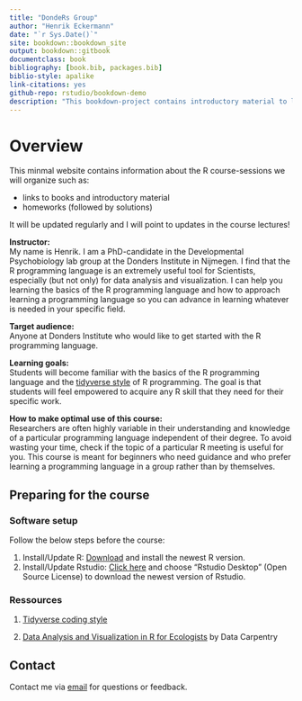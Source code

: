 ```yaml
--- 
title: "DondeRs Group"
author: "Henrik Eckermann"
date: "`r Sys.Date()`"
site: bookdown::bookdown_site
output: bookdown::gitbook
documentclass: book
bibliography: [book.bib, packages.bib]
biblio-style: apalike
link-citations: yes
github-repo: rstudio/bookdown-demo
description: "This bookdown-project contains introductory material to learn the R programming language"
---
```


# Overview

This minmal website contains information about the R course-sessions we will organize such as:  

- links to books and introductory material
- homeworks (followed by solutions) 

It will be updated regularly and I will point to updates in the course lectures! 

**Instructor:**  
My name is Henrik. I am a PhD-candidate in the Developmental Psychobiology lab group at the Donders Institute in Nijmegen. I find that the R programming language is an extremely useful tool for Scientists, especially (but not only) for data analysis and visualization. I can help you learning the basics of the R programming language and how to approach learning a programming language so you can advance in learning whatever is needed in your specific field. 


**Target audience:**  
Anyone at Donders Institute who would like to get started with the R programming language.  

**Learning goals:**  
Students will become familiar with the basics of the R programming language and the [tidyverse style](https://style.tidyverse.org/) of R programming. The goal is that students will feel empowered to acquire any R skill that they need for their specific work.

**How to make optimal use of this course:**  
Researchers are often highly variable in their understanding and knowledge of a particular programming language independent of their degree. To avoid wasting your time, check if the topic of a particular R meeting is useful for you. This course is meant for beginners who need guidance and who prefer learning a programming language in a group rather than by themselves. 



## Preparing for the course


### Software setup


Follow the below steps before the course:

1. Install/Update R: [Download](https://cran.r-project.org) and install the newest R version. 
2. Install/Update Rstudio: [Click here](https://www.rstudio.com/products/rstudio/download/) and choose "Rstudio Desktop" (Open Source License) to download the newest version of Rstudio. 


### Ressources 

1. [Tidyverse coding style](https://style.tidyverse.org/index.html)

2. [Data Analysis and Visualization in R for Ecologists](https://datacarpentry.org/R-ecology-lesson/) by Data Carpentry 



## Contact  
Contact me via [email](mailto:henrikeckermann87@gmail.com) for questions or feedback.




